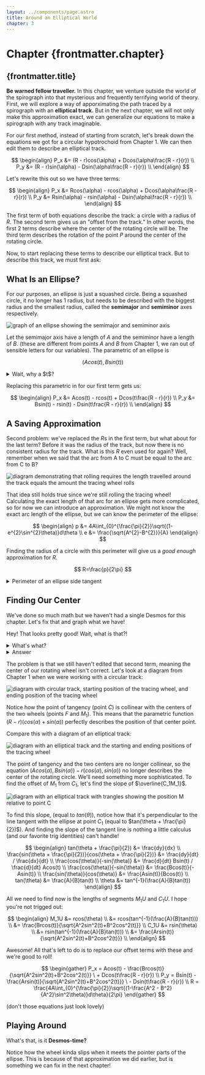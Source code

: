```yaml
---
layout: ../components/page.astro
title: Around an Elliptical World
chapter: 3
---
```



# Chapter {frontmatter.chapter}

## {frontmatter.title}

**Be warned fellow traveller.** In this chapter, we venture outside the world of the spirograph into that mysterious and frequently terrifying world of theory. First, we will explore a way of apporximating the path traced by a spirograph with an **elliptical track.** But in the next chapter, we will not only make this approximation exact, we can generalize our equations to make a spirograph with any track imaginable.

For our first method, instead of starting from scratch, let's break down the equations we got for a circular hypotrochoid from Chapter 1. We can then edit them to describe an elliptical track.

$$
\begin{align}
P_x &= (R - r)cos(\alpha) + Dcos(\alpha\frac{R - r}{r}) \\
P_y &= (R - r)sin(\alpha) - Dsin(\alpha\frac{R - r}{r}) \\
\end{align}
$$

Let's rewrite this out so we have three terms:

$$
\begin{align}
P_x &= Rcos(\alpha) - rcos(\alpha) + Dcos(\alpha\frac{R - r}{r}) \\
P_y &= Rsin(\alpha) - rsin(\alpha) - Dsin(\alpha\frac{R - r}{r}) \\
\end{align}
$$

The first term of both equations describe the track: a circle with a radius of $R$. The second term gives us an "offset from the track." In other words, the first 2 terms describe where the center of the rotating circle will be. The third term describes the rotation of the point $P$ around the center of the rotating circle.

Now, to start replacing these terms to describe our elliptical track. But to describe this track, we must first ask:

## What Is an Ellipse?

For our purposes, an ellipse is just a squashed circle. Being a squashed circle, it no longer has 1 radius, but needs to be described with the biggest radius and the smallest radius, called the **semimajor** and **semiminor** axes respectively.

<img src="/spirographs/assets/ellipse1.jpg" alt="graph of an ellipse showing the semimajor and semiminor axis" />

Let the semimajor axis have a length of $A$ and the semiminor have a length of $B$. (these are different from points $A$ and $B$ from Chapter 1, we ran out of sensible letters for our variables). The parametric of an ellipse is

$$
(Acos(t), Bsin(t))
$$

<details>
    <summary>Wait, why a $t$?</summary>
    Notice how we're making the distinction between $\alpha$ and $t$? Before, we were using $\alpha$ as our input to our
    parametric equations. But now that we're also defining our track as a parametric equation, we need to decouple "time"
    from "angle". This doesn't change anything with the equations, but we changed it here to cause less confusion.
</details>

Replacing this parametric in for our first term gets us:

$$
\begin{align}
P_x &= Acos(t) - rcos(t) + Dcos(t\frac{R - r}{r}) \\
P_y &= Bsin(t) - rsin(t) - Dsin(t\frac{R - r}{r}) \\
\end{align}
$$

## A Saving Approximation

Second problem: we've replaced the $R$s in the first term, but what about for the last term? Before it was the radius of the track, but now there is no consistent radius for the track. What is this $R$ even used for again? Well, remember when we said that the arc from A to C must be equal to the arc from C to B?

<img
    src="/spirographs/assets/inner4.jpg"
    alt="diagram demonstrating that rolling requires the length travelled around the track equals the amount the tracing wheel rolls"
/>

That idea still holds true since we're still rolling the tracing wheel! Calculating the exact length of that arc for an ellipse gets more complicated, so for now we can introduce an approximation. We might not know the exact arc length of the ellipse, but we can know the perimeter of the ellipse:

$$
\begin{align}
p &= 4A\int_{0}^{\frac{\pi}{2}}\sqrt{(1-e^{2}\sin^{2}\theta)}d\theta \\
e &= \frac{\sqrt{A^{2}-B^{2}}}{A}
\end{align}
$$

Finding the radius of a circle with this perimeter will give us a _good enough_ approximation for $R$.

$$
R=\frac{p}{2\pi}
$$

<details>
    <summary>Perimeter of an ellipse side tangent</summary>
    What we show above is known as the **elliptic integral**, and it gives off the accurate value for the perimeter. It's
    derived from finding the length of the parametric curve, which we discuss a little in the next chapter. The elliptic
    integral is famous because [it can't be written in elementary functions](http://web.tecnico.ulisboa.pt/~mcasquilho/compute/com/,ellips/PerimeterOfEllipse.pdf),
    [but that hasn't stopped mathematicians from trying](https://www.youtube.com/watch?v=5nW3nJhBHL0)!
</details>

## Finding Our Center

We've done so much math but we haven't had a single Desmos for this chapter. Let's fix that and graph what we have!

<Desmos link="https://www.desmos.com/calculator/iplei5znwu" />

Hey! That looks pretty good! Wait, what is that?!

<details>
    <summary>What's what?</summary>
    Try making the track super squished by making $A$ large and $B$ small. Making $r$ larger too might make it easier to
    see. Try it with different rotations along the track by changing $T$.
</details>
<details>
    <summary>Answer</summary>
    <img src="/spirographs/assets/ellipse2.jpg" />
    The rotating circle is clipping through the track!
</details>

The problem is that we still haven't edited that second term, meaning the center of our rotating wheel isn't correct. Let's look at a diagram from Chapter 1 when we were working with a circular track:

<img
    src="/spirographs/assets/inner2.jpg"
    alt="diagram with circular track, starting position of the tracing wheel, and ending position of the tracing wheel"
/>

Notice how the point of tangency (point $C$) is collinear with the centers of the two wheels (points $F$ and $M_1$). This means that the parametric function $(R - r)(cos(\alpha) + sin(\alpha))$ perfectly describes the position of that center point.

Compare this with a diagram of an elliptical track:

<img
    src="/spirographs/assets/ellipse3.jpg"
    alt="diagram with an elliptical track and the starting and ending positions of the tracing wheel"
/>

The point of tangency and the two centers are no longer collinear, so the equation $(Acos(\alpha), Bsin(\alpha)) - r(cos(\alpha), sin(\alpha))$ no longer describes the center of the rotating circle. We'll need something more sophisticated. To find the offset of $M_1$ from $C_1$, let's find the slope of $\overline{C_1M_1}$.

<img
    src="/spirographs/assets/ellipse4.jpg"
    alt="diagram with an elliptical track with trangles showing the position M relative to point C"
/>

To find this slope, (equal to $tan(\theta)$), notice how that it's perpendicular to the line tangent with the ellipse at point $C_1$ (equal to $tan(\theta + \frac{\pi}{2})$). And finding the slope of the tangent line is nothing a little calculus (and our favorite trig identities) can't handle!

$$
\begin{align}
tan(\theta + \frac{\pi}{2}) &= \frac{dy}{dx} \\
\frac{sin(\theta + \frac{\pi}{2})}{cos(\theta + \frac{\pi}{2})} &= \frac{dy}{dt} / \frac{dx}{dt} \\
\frac{cos(\theta)}{-sin(\theta)} &= \frac{d}{dt} Bsin(t) / \frac{d}{dt} Acos(t) \\
\frac{cos(\theta)}{-sin(\theta)} &= \frac{Bcos(t)}{-Asin(t)} \\
\frac{sin(\theta)}{cos(\theta)} &= \frac{Asin(t)}{Bcos(t)} \\
tan(\theta) &= \frac{A}{B}tan(t) \\
\theta &= tan^{-1}(\frac{A}{B}tan(t))
\end{align}
$$

All we need to find now is the lengths of segments $M_1U$ and $C_1U$. I hope you're not trigged out:

$$
\begin{align}
M_1U &= rcos(\theta) \\
    &= rcos(tan^{-1}(\frac{A}{B}tan(t))) \\
    &=  \frac{Brcos(t)}{\sqrt{A^2sin^2(t)+B^2cos^2(t)}} \\
C_1U &= rsin(\theta) \\
    &= rsin(tan^{-1}(\frac{A}{B}tan(t))) \\
    &=  \frac{Arsin(t)}{\sqrt{A^2sin^2(t)+B^2cos^2(t)}} \\
\end{align}
$$

Awesome! All that's left to do is to replace our offset terms with these and we're good to roll!

$$
\begin{gather}
P_x = Acos(t) - \frac{Brcos(t)}{\sqrt{A^2sin^2(t)+B^2cos^2(t)}} \ + Dcos(t\frac{R - r}{r}) \\
P_y = Bsin(t) - \frac{Arsin(t)}{\sqrt{A^2sin^2(t)+B^2cos^2(t)}} \ - Dsin(t\frac{R - r}{r}) \\
R = \frac{4A\int_{0}^{\frac{\pi}{2}}\sqrt{(1-\frac{A^2 - B^2}{A^2}\sin^2\theta)}d\theta}{2\pi}
\end{gather}
$$

(don't those equations just look lovely)

## Playing Around

What's that, is it **Desmos-time?**

<Desmos link="https://www.desmos.com/calculator/vtje7yug3t" />

Notice how the wheel kinda slips when it meets the pointer parts of the ellipse. This is because of that approximation we did earlier, but is something we can fix in the next chapter!

